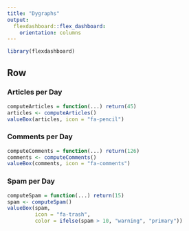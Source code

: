 ---
title: "Dygraphs"
output: 
  flexdashboard::flex_dashboard:
    orientation: columns
---

```{r}
library(flexdashboard)
```


Row
-----------------------------------------------------------------------

### Articles per Day


```{r}
computeArticles = function(...) return(45)
articles <- computeArticles()
valueBox(articles, icon = "fa-pencil")
```

### Comments per Day

```{r}
computeComments = function(...) return(126)
comments <- computeComments()
valueBox(comments, icon = "fa-comments")
```

### Spam per Day

```{r}
computeSpam = function(...) return(15)
spam <- computeSpam()
valueBox(spam, 
         icon = "fa-trash",
         color = ifelse(spam > 10, "warning", "primary"))
```